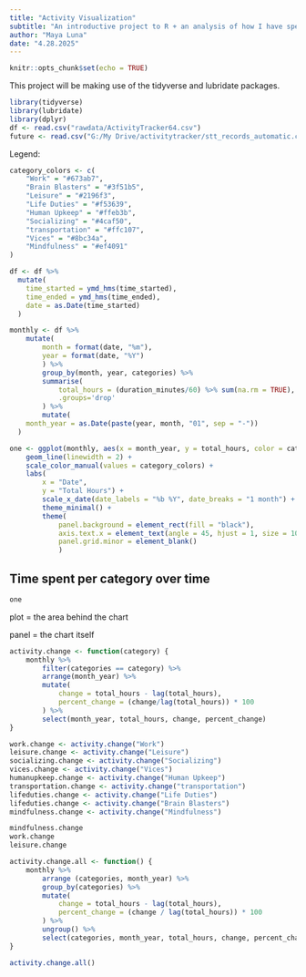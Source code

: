 ```yaml
---
title: "Activity Visualization"
subtitle: "An introductive project to R + an analysis of how I have spent my time over time"
author: "Maya Luna"
date: "4.28.2025"
---
```


```r
knitr::opts_chunk$set(echo = TRUE)
```

This project will be making use of the tidyverse and lubridate packages.

```r
library(tidyverse)
library(lubridate)
library(dplyr)
df <- read.csv("rawdata/ActivityTracker64.csv")
future <- read.csv("G:/My Drive/activitytracker/stt_records_automatic.csv")
```

Legend:
```r
category_colors <- c(
    "Work" = "#673ab7",
    "Brain Blasters" = "#3f51b5",
    "Leisure" = "#2196f3",
    "Life Duties" = "#f53639",
    "Human Upkeep" = "#ffeb3b",
    "Socializing" = "#4caf50",
    "transportation" = "#ffc107",
    "Vices" = "#8bc34a",
    "Mindfulness" = "#ef4091"
)
```

```r
df <- df %>%
  mutate(
    time_started = ymd_hms(time_started),
    time_ended = ymd_hms(time_ended),
    date = as.Date(time_started)
  )

monthly <- df %>%
    mutate(
        month = format(date, "%m"),
        year = format(date, "%Y")
        ) %>%
        group_by(month, year, categories) %>%
        summarise(
            total_hours = (duration_minutes/60) %>% sum(na.rm = TRUE),
            .groups='drop'
        ) %>%
        mutate(
    month_year = as.Date(paste(year, month, "01", sep = "-"))
  )
```


```r
one <- ggplot(monthly, aes(x = month_year, y = total_hours, color = categories, group = categories)) +
    geom_line(linewidth = 2) +
    scale_color_manual(values = category_colors) +
    labs(
        x = "Date",
        y = "Total Hours") +
        scale_x_date(date_labels = "%b %Y", date_breaks = "1 month") + 
        theme_minimal() +
        theme(
            panel.background = element_rect(fill = "black"),
            axis.text.x = element_text(angle = 45, hjust = 1, size = 10),
            panel.grid.minor = element_blank()
            )
```

## Time spent per category over time
```r
one
```

plot = the area behind the chart

panel = the chart itself


```r
activity.change <- function(category) {
    monthly %>%
        filter(categories == category) %>%
        arrange(month_year) %>%
        mutate(
            change = total_hours - lag(total_hours),
            percent_change = (change/lag(total_hours)) * 100
        ) %>%
        select(month_year, total_hours, change, percent_change)
}

work.change <- activity.change("Work")
leisure.change <- activity.change("Leisure")
socializing.change <- activity.change("Socializing")
vices.change <- activity.change("Vices")
humanupkeep.change <- activity.change("Human Upkeep")
transportation.change <- activity.change("transportation")
lifeduties.change <- activity.change("Life Duties")
lifeduties.change <- activity.change("Brain Blasters")
mindfulness.change <- activity.change("Mindfulness")

mindfulness.change
work.change
leisure.change
```


```r
activity.change.all <- function() {
    monthly %>%
        arrange (categories, month_year) %>%
        group_by(categories) %>%
        mutate(
            change = total_hours - lag(total_hours),
            percent_change = (change / lag(total_hours)) * 100
        ) %>%
        ungroup() %>%
        select(categories, month_year, total_hours, change, percent_change)
}

activity.change.all()
```